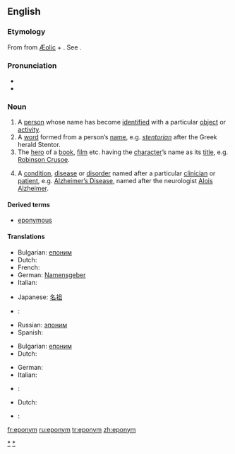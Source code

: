 {{see|Eponym}}
{{wikipedia}}
{{was wotd|2006|November|18}}
==English==

===Etymology===
From {{Gr.}} {{term|sc=Grek|επώνυμος|tr=epṓnymos}} from [[Æolic]] {{term|sc=Grek|επί|tr=epí||upon, to}} + {{term|όνομα|tr=ónoma||name}}.  See {{term|-onym}}.

===Pronunciation===
* {{IPA|/ˈɛpənɪm/}}
* {{audio|en-us-eponym.ogg|Audio (US)}}

===Noun===
{{en-noun}}

# A [[person]] whose name has become [[identified]] with a particular [[object]] or [[activity]].
# <!--{{italbrac|usage conflict}}--> A [[word]] formed from a person’s [[name]], e.g. ''[[stentorian]]'' after the Greek herald Stentor.
# The [[hero]] of a [[book]], [[film]] etc. having the [[character]]’s name as its [[title]], e.g. [[w:Robinson Crusoe|Robinson Crusoe]].
# {{context|healthcare}} A [[condition]], [[disease]] or [[disorder]] named after a particular [[clinician]] or [[patient]], e.g. [[Alzheimer's Disease|Alzheimer’s Disease]], named after the neurologist [[w:Alois Alzheimer|Alois Alzheimer]].

<!-- commented out because the OED addition series just lists this as a sense without any problems. what does "strict usage" mean anyway?
====Usage notes====
In strict usage, ''eponym'' refers to the original name upon which a word is based, and not to the word derived from that name.  Ignoring capitalization issues, the term has also come to refer to the thing so named.  
-->

====Derived terms====
* [[eponymous]]

====Translations====
{{trans-top|person whose name is associated with something}}
*Bulgarian: [[епоним]] {{m}}
*Dutch: {{t|nl|eponiem}} {{n}}
*French: {{t|fr|éponyme|m}}
*German: [[Namensgeber]] {{m}}
*Italian: {{t|it|eponimo|m}}
{{trans-mid}}
*Japanese: [[名祖]]
*{{ttbc|Portuguese}}: {{t|pt|epônimo|m}}
*Russian: [[эпоним]] {{m}}
*Spanish: {{t|es|epónimo|m}}
{{trans-bottom}}

{{trans-top|word formed from a person’s name}}
*Bulgarian: [[епоним]] {{m}}
*Dutch: {{t|nl|eponiem}} {{n}}
{{trans-mid}}
*German: {{t|de|Eponym|n}}
*Italian: {{t|it|eponimo|m}}
*{{ttbc|Portuguese}}: {{t|pt|epônimo|m}}
{{trans-bottom}}

{{trans-top|hero of a work titled after the hero}}
*Dutch: {{t|nl|eponiem}} {{n}}
*{{ttbc|Portuguese}}: {{t|pt|epônimo|m}}
{{trans-mid}}
{{trans-bottom}}

{{trans-top|healthcare: A condition, disease or disorder named after a particular clinician or patient}}
{{trans-mid}}
{{trans-bottom}}

[[Category:Eponymous terms|*]]
[[Category:Eponyms|*]]

[[fr:eponym]]
[[ru:eponym]]
[[tr:eponym]]
[[zh:eponym]]
